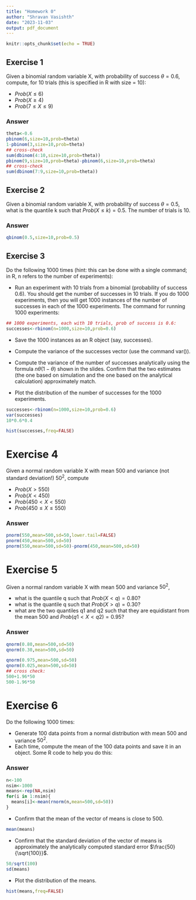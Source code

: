 ```yaml
---
title: "Homework 0"
author: "Shravan Vasishth"
date: "2023-11-03"
output: pdf_document
---
```


```r
knitr::opts_chunk$set(echo = TRUE)
```

## Exercise 1

Given a binomial random variable X, with probability of success $\theta = 0.6$, compute, for 10 trials (this is specified in R with size = 10):

- $Prob(X\leq 6)$
- $Prob(X\geq 4)$
- $Prob(7 \leq  X \leq 9)$

### Answer

```r
theta<-0.6
pbinom(6,size=10,prob=theta)
1-pbinom(3,size=10,prob=theta)
## cross-check
sum(dbinom(4:10,size=10,prob=theta))
pbinom(9,size=10,prob=theta)-pbinom(6,size=10,prob=theta)
## cross-check
sum(dbinom(7:9,size=10,prob=theta))
```

## Exercise 2

Given a binomial random variable X, with probability of success $\theta = 0.5$, what is the quantile k such that $Prob(X\leq k) = 0.5$. The number of trials is 10.

### Answer

```r
qbinom(0.5,size=10,prob=0.5)
```

## Exercise 3

Do the following 1000 times (hint: this can be done with a single command; in R, n refers to the number of experiments): 

- Run an experiment with 10 trials from a binomial (probability of success 0.6). You should get the number of successes in 10 trials. If you do 1000 experiments, then you will get 1000 instances of the number of successes in each of the 1000 experiments. The command for running 1000 experiments:

```r
## 1000 experiments, each with 10 trials, prob of success is 0.6:
successes<-rbinom(n=1000,size=10,prob=0.6)
```

- Save the 1000 instances as an R object (say, successes).
- Compute the variance of the successes vector (use the command var()).


- Compute the variance of the number of successes analytically using the formula $n \theta (1-\theta)$ shown in the slides. Confirm that the two estimates (the one based on simulation and the one based on the analytical calculation) approximately match.


- Plot the distribution of the number of successes for the 1000 experiments.


```r
successes<-rbinom(n=1000,size=10,prob=0.6)
var(successes)
10*0.6*0.4
```


```r
hist(successes,freq=FALSE)
```

# Exercise 4

Given a normal random variable X with mean 500 and variance (not standard deviation!) $50^2$, compute

- $Prob(X>550)$
- $Prob(X<450)$
- $Prob(450<X<550)$
- $Prob(450\leq X\leq 550)$

### Answer

```r
pnorm(550,mean=500,sd=50,lower.tail=FALSE)
pnorm(450,mean=500,sd=50)
pnorm(550,mean=500,sd=50)-pnorm(450,mean=500,sd=50)
```

# Exercise 5

Given a normal random variable X with mean 500 and variance $50^2$, 

- what is the quantile q such that $Prob(X<q) = 0.80$?
- what is the quantile q such that $Prob(X>q) = 0.30$?
- what are the two quantiles q1 and q2 such that they are equidistant from the mean 500 and $Prob(q1<X<q2)=0.95$?

### Answer

```r
qnorm(0.80,mean=500,sd=50)
qnorm(0.30,mean=500,sd=50)

qnorm(0.975,mean=500,sd=50)
qnorm(0.025,mean=500,sd=50)
## cross check:
500+1.96*50
500-1.96*50
```

# Exercise 6

Do the following 1000 times:

- Generate 100 data points from a normal distribution with mean 500 and variance
$50^2$.
- Each time, compute the mean of the 100 data points and save it in an object. Some R code to help you do this:

### Answer

```r
n<-100
nsim<-1000
means<-rep(NA,nsim)
for(i in 1:nsim){
  means[i]<-mean(rnorm(n,mean=500,sd=50))
}
```
- Confirm that the mean of the vector of means is close to 500.

```r
mean(means)
```

- Confirm that the standard deviation of the vector of means is approximately the analytically computed standard error $\frac{50}{\sqrt{100}}$. 

```r
50/sqrt(100)
sd(means)
```


- Plot the distribution of the means.

```r
hist(means,freq=FALSE)
```
